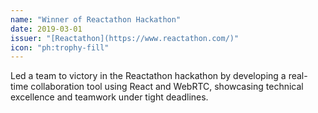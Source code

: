 ```yaml
---
name: "Winner of Reactathon Hackathon"
date: 2019-03-01
issuer: "[Reactathon](https://www.reactathon.com/)"
icon: "ph:trophy-fill"
---
```


Led a team to victory in the Reactathon hackathon by developing a real-time collaboration tool using React and WebRTC, showcasing technical excellence and teamwork under tight deadlines.
